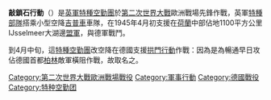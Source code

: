 {{NoteTA
| 1= zh-hk:特種空勤團;zh-cn:特种空勤团;zh-tw:空降特勤隊
}}
'''敲鎖石行動'''（{{lang-en|Operation Keystone}}）是[[英軍|英軍]][[特種空勤團|特種空勤團]]於[[第二次世界大戰|第二次世界大戰]]歐洲戰場先鋒作戰，英軍[[特種部隊|特種部隊]]搭乘小型空降[[吉普車|吉普車]]車隊，在1945年4月初支援在[[荷蘭|荷蘭]]中部佔地1100平方公里IJsselmeer大湖邊[[盟軍|盟軍]]，與德軍戰鬥。

到4月中旬，這[[特種空勤團|特種空勤團]]改空降在德國支援[[拱門行動|拱門行動]]作戰：因為是為暢通早日攻佔德國首都[[柏林|柏林]]敵軍橫阻作戰，故取名之。

[[Category:第二次世界大戰歐洲戰場戰役|Category:第二次世界大戰歐洲戰場戰役]]
[[Category:軍事行動|Category:軍事行動]]
[[Category:德國戰役|Category:德國戰役]]
[[Category:特种空勤团|Category:特种空勤团]]